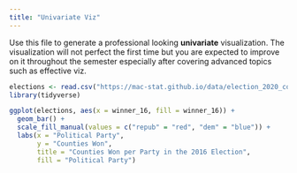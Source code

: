 ```yaml
---
title: "Univariate Viz"
---
```


Use this file to generate a professional looking **univariate** visualization. The visualization will not perfect the first time but you are expected to improve on it throughout the semester especially after covering advanced topics such as effective viz.

```r
elections <- read.csv("https://mac-stat.github.io/data/election_2020_county.csv")
library(tidyverse)
```

```r
ggplot(elections, aes(x = winner_16, fill = winner_16)) +
  geom_bar() +
  scale_fill_manual(values = c("repub" = "red", "dem" = "blue")) +
  labs(x = "Political Party",
       y = "Counties Won",
       title = "Counties Won per Party in the 2016 Election",
       fill = "Political Party")
```


